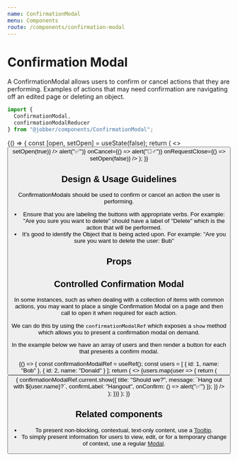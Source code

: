 ```yaml
---
name: ConfirmationModal
menu: Components
route: /components/confirmation-modal
---
```



# Confirmation Modal

<ComponentStatus stage="pre" responsive="yes" accessible="yes" />

A ConfirmationModal allows users to confirm or cancel actions that they are
performing. Examples of actions that may need confirmation are navigating off an
edited page or deleting an object.

```ts
import {
  ConfirmationModal,
  confirmationModalReducer
} from "@jobber/components/ConfirmationModal";
```

<Playground>
  {() => {
    const [open, setOpen] = useState(false);
    return (
      <>
        <Button label="Open" onClick={() => setOpen(true)} />
        <ConfirmationModal
          title="Should we?"
          message={"Let's **do something**"}
          confirmLabel="Do it"
          open={open}
          onConfirm={() => alert("✅")}
          onCancel={() => alert("🙅‍♂️")}
          onRequestClose={() => setOpen(false)}
        />
      </>
    );
  }}
</Playground>

## Design & Usage Guidelines

ConfirmationModals should be used to confirm or cancel an action the user is
performing.

- Ensure that you are labeling the buttons with appropriate verbs. For example:
  "Are you sure you want to delete" should have a label of "Delete" which is the
  action that will be performed.
- It's good to identify the Object that is being acted upon. For example: "Are
  you sure you want to delete the user: Bub"

## Props

<Props of={ConfirmationModal} />

## Controlled Confirmation Modal

In some instances, such as when dealing with a collection of items with common
actions, you may want to place a single Confirmation Modal on a page and then
call to open it when required for each action.

We can do this by using the `confirmationModalRef` which exposes a `show` method
which allows you to present a confirmation modal on demand.

In the example below we have an array of users and then render a button for each
that presents a confirm modal.

<Playground>
  {() => {
    const confirmationModalRef = useRef();
    const users = [
      {
        id: 1,
        name: "Bob"
      },
      {
        id: 2,
        name: "Donald"
      }
    ];
    return (
      <>
        {users.map(user => {
          return (
            <Button
              label={`Confirm ${user.name}`}
              onClick={() => {
                confirmationModalRef.current.show({
                  title: "Should we?",
                  message: `Hang out with ${user.name}?`,
                  confirmLabel: "Hangout",
                  onConfirm: () => alert("✅")
                });
              }}
            />
          );
        })}
        <ConfirmationModal ref={confirmationModalRef} />
      </>
    );
  }}
</Playground>

## Related components

- To present non-blocking, contextual, text-only content, use a
  [Tooltip](tooltip).
- To simply present information for users to view, edit, or for a temporary
  change of context, use a regular [Modal](modal).

